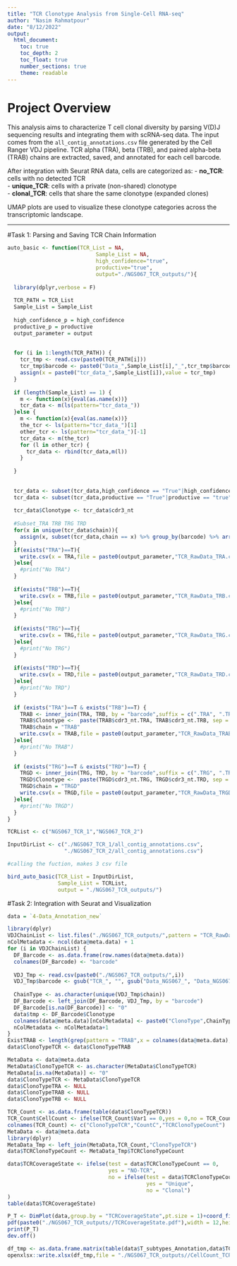 ```yaml
---
title: "TCR Clonotype Analysis from Single-Cell RNA-seq"
author: "Nasim Rahmatpour"
date: "8/12/2022"
output:
  html_document:
    toc: true
    toc_depth: 2
    toc_float: true
    number_sections: true
    theme: readable
---
```




# Project Overview

This analysis aims to characterize T cell clonal diversity by parsing V(D)J sequencing results and integrating them with scRNA-seq data. The input comes from the `all_contig_annotations.csv` file generated by the Cell Ranger VDJ pipeline. TCR alpha (TRA), beta (TRB), and paired alpha-beta (TRAB) chains are extracted, saved, and annotated for each cell barcode.

After integration with Seurat RNA data, cells are categorized as:
- **no_TCR**: cells with no detected TCR  
- **unique_TCR**: cells with a private (non-shared) clonotype  
- **clonal_TCR**: cells that share the same clonotype (expanded clones)

UMAP plots are used to visualize these clonotype categories across the transcriptomic landscape.


---

#Task 1: Parsing and Saving TCR Chain Information
```r
auto_basic <- function(TCR_List = NA,
                            Sample_List = NA,
                            high_confidence="true",
                            productive="true",
                            output="./NGS067_TCR_outputs/"){
  
  library(dplyr,verbose = F)
  
  TCR_PATH = TCR_List
  Sample_List = Sample_List
  
  high_confidence_p = high_confidence
  productive_p = productive
  output_parameter = output
  
  
  for (i in 1:length(TCR_PATH)) {
    tcr_tmp <- read.csv(paste0(TCR_PATH[i]))
    tcr_tmp$barcode <- paste0("Data_",Sample_List[i],"_",tcr_tmp$barcode)
    assign(x = paste0("tcr_data_",Sample_List[i]),value = tcr_tmp)
  }
  
  if (length(Sample_List) == 1) {
    m <- function(x){eval(as.name(x))}
    tcr_data <- m(ls(pattern="tcr_data_"))
  }else {
    m <- function(x){eval(as.name(x))}
    the_tcr <- ls(pattern="tcr_data_")[1]
    other_tcr <- ls(pattern="tcr_data_")[-1]
    tcr_data <- m(the_tcr)
    for (l in other_tcr) {
      tcr_data <- rbind(tcr_data,m(l))
    }
    
  }
  
  
  tcr_data <- subset(tcr_data,high_confidence == "True"|high_confidence == "true")
  tcr_data <- subset(tcr_data,productive == "True"|productive == "true")
  
  tcr_data$Clonotype <- tcr_data$cdr3_nt
  
  #Subset_TRA TRB TRG TRD
  for(x in unique(tcr_data$chain)){
    assign(x, subset(tcr_data,chain == x) %>% group_by(barcode) %>% arrange(desc(umis)) %>% dplyr::slice(1:1))
  }
  if(exists("TRA")==T){
    write.csv(x = TRA,file = paste0(output_parameter,"TCR_RawData_TRA.csv"))
  }else{
    #print("No TRA")
  }
  
  if(exists("TRB")==T){
    write.csv(x = TRB,file = paste0(output_parameter,"TCR_RawData_TRB.csv"))
  }else{
    #print("No TRB")
  }
  
  if(exists("TRG")==T){
    write.csv(x = TRG,file = paste0(output_parameter,"TCR_RawData_TRG.csv"))
  }else{
    #print("No TRG")
  }
  
  if(exists("TRD")==T){
    write.csv(x = TRD,file = paste0(output_parameter,"TCR_RawData_TRD.csv"))
  }else{
    #print("No TRD")
  }
  
  if (exists("TRA")==T & exists("TRB")==T) {
    TRAB <- inner_join(TRA, TRB, by = "barcode",suffix = c(".TRA", ".TRB"))
    TRAB$Clonotype <-  paste(TRAB$cdr3_nt.TRA, TRAB$cdr3_nt.TRB, sep = "-")
    TRAB$chain = "TRAB"
    write.csv(x = TRAB,file = paste0(output_parameter,"TCR_RawData_TRAB.csv"))
  }else{
    #print("No TRAB")
  }
  
  if (exists("TRG")==T & exists("TRD")==T) {
    TRGD <- inner_join(TRG, TRD, by = "barcode",suffix = c(".TRG", ".TRD"))
    TRGD$Clonotype <-  paste(TRGD$cdr3_nt.TRG, TRGD$cdr3_nt.TRD, sep = "-")
    TRGD$chain = "TRGD"
    write.csv(x = TRGD,file = paste0(output_parameter,"TCR_RawData_TRGD.csv"))
  }else{
    #print("No TRGD")
  }
}

TCRList <- c("NGS067_TCR_1","NGS067_TCR_2")

InputDirList <- c("./NGS067_TCR_1/all_contig_annotations.csv",
                  "./NGS067_TCR_2/all_contig_annotations.csv")

#calling the fuction, makes 3 csv file

bird_auto_basic(TCR_List = InputDirList,
                Sample_List = TCRList,
                output = "./NGS067_TCR_outputs/")
```


#Task 2: Integration with Seurat and Visualization
```r
data = `4-Data_Annotation_new`

library(dplyr)
VDJChainList <- list.files("./NGS067_TCR_outputs/",pattern = "TCR_RawData_")
nColMetadata <- ncol(data@meta.data) + 1
for (i in VDJChainList) {
  DF_Barcode <- as.data.frame(row.names(data@meta.data))
  colnames(DF_Barcode) <- "barcode"
  
  VDJ_Tmp <- read.csv(paste0("./NGS067_TCR_outputs/",i))
  VDJ_Tmp$barcode <- gsub("TCR_", "", gsub("Data_NGS067_", "Data_NGS067_GEX_", VDJ_Tmp$barcode))
  
  ChainType <- as.character(unique(VDJ_Tmp$chain))
  DF_Barcode <- left_join(DF_Barcode, VDJ_Tmp, by = "barcode")
  DF_Barcode[is.na(DF_Barcode)] <- "0"
  data$tmp <- DF_Barcode$Clonotype
  colnames(data@meta.data)[nColMetadata] <- paste0("ClonoType",ChainType)
  nColMetadata <- nColMetadata+1
}
ExistTRAB <- length(grep(pattern = "TRAB",x = colnames(data@meta.data),value = TRUE)) == 1
data$ClonoTypeTCR <- data$ClonoTypeTRAB

MetaData <- data@meta.data
MetaData$ClonoTypeTCR <- as.character(MetaData$ClonoTypeTCR)
MetaData[is.na(MetaData)] <- "0"
data$ClonoTypeTCR <- MetaData$ClonoTypeTCR
data$ClonoTypeTRA <- NULL
data$ClonoTypeTRAB <- NULL
data$ClonoTypeTRB <- NULL

TCR_Count <- as.data.frame(table(data$ClonoTypeTCR))
TCR_Count$CellCount <- ifelse(TCR_Count$Var1 == 0,yes = 0,no = TCR_Count$Freq)
colnames(TCR_Count) <- c("ClonoTypeTCR","CountC","TCRClonoTypeCount")
MetaData <- data@meta.data
library(dplyr)
MetaData_Tmp <- left_join(MetaData,TCR_Count,"ClonoTypeTCR")
data$TCRClonoTypeCount <- MetaData_Tmp$TCRClonoTypeCount

data$TCRCoverageState <- ifelse(test = data$TCRClonoTypeCount == 0,
                                yes = "NO-TCR",
                                no = ifelse(test = data$TCRClonoTypeCount == 1,
                                            yes = "Unique",
                                            no = "Clonal")
)
table(data$TCRCoverageState)

P_T <- DimPlot(data,group.by = "TCRCoverageState",pt.size = 1)+coord_fixed()
pdf(paste0("./NGS067_TCR_outputs//TCRCoverageState.pdf"),width = 12,height = 9)
print(P_T)
dev.off()

df_tmp <- as.data.frame.matrix(table(data$T_subtypes_Annotation,data$TCRCoverageState))
openxlsx::write.xlsx(df_tmp,file = "./NGS067_TCR_outputs//CellCount_TCRCoverageState.xlsx",row.names = TRUE)
```


